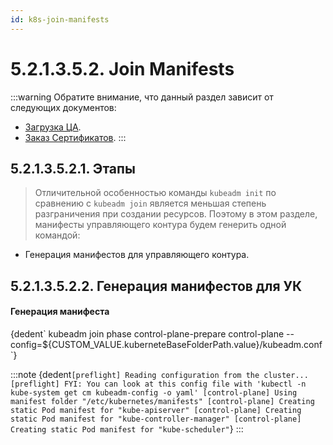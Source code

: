 ```yaml
---
id: k8s-join-manifests
---
```




# 5.2.1.3.5.2. Join Manifests

:::warning
Обратите внимание, что данный раздел зависит от следующих документов:
- [Загрузка ЦА](certificates//centerAuthority/join.mdx).
- [Заказ Сертификатов](certificates/components/joinCerts.mdx).
:::

## 5.2.1.3.5.2.1. Этапы

> Отличительной особенностью команды ```kubeadm init``` по сравнению с ```kubeadm join``` является меньшая степень разграничения при создании ресурсов. Поэтому в этом разделе, манифесты управляющего контура будем генерить одной командой:
- Генерация манифестов для управляющего контура.


## 5.2.1.3.5.2.2. Генерация манифестов для УК

<h4>Генерация манифеста</h4>
<CodeBlock language="bash">
    {dedent`
        kubeadm join phase control-plane-prepare control-plane --config=${CUSTOM_VALUE.kuberneteBaseFolderPath.value}/kubeadm.conf
    `}
</CodeBlock>


:::note
<CodeBlock language="bash">
    {dedent`
      [preflight] Reading configuration from the cluster...
      [preflight] FYI: You can look at this config file with 'kubectl -n kube-system get cm kubeadm-config -o yaml'
      [control-plane] Using manifest folder "/etc/kubernetes/manifests"
      [control-plane] Creating static Pod manifest for "kube-apiserver"
      [control-plane] Creating static Pod manifest for "kube-controller-manager"
      [control-plane] Creating static Pod manifest for "kube-scheduler"
    `}
</CodeBlock>
:::
